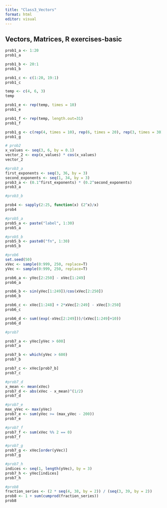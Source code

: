 ```yaml
---
title: "Class3_Vectors"
format: html
editor: visual
---
```


## Vectors, Matrices, R exercises-basic

```r
prob1_a <- 1:20
prob1_a

prob1_b <- 20:1
prob1_b

prob1_c <- c(1:20, 19:1)
prob1_c

temp <- c(4, 6, 3)
temp

prob1_e <- rep(temp, times = 10)
prob1_e

prob1_f <- rep(temp, length.out=31)
prob1_f

prob1_g <- c(rep(4, times = 10), rep(6, times = 20), rep(3, times = 30))
prob1_g
```

```r
# prob2
x_values <- seq(3, 6, by = 0.1)
vector_2 <- exp(x_values) * cos(x_values)
vector_2
```

```r
#prob3_a
first_exponents <- seq(3, 36, by = 3)
second_exponents <- seq(1, 34, by = 3)
prob3_a <- (0.1^first_exponents) * (0.2^second_exponents)
prob3_a
```

```r
#prob3_b

prob4 <- sapply(2:25, function(x) (2^x)/x)
prob4

```

```r
#prob5_a
prob5_a <- paste("label", 1:30)
prob5_a

```

```r
#prob5_b
prob5_b <- paste0("fn", 1:30)
prob5_b
```

```r
#prob6
set.seed(50)
xVec <- sample(0:999, 250, replace=T)
yVec <- sample(0:999, 250, replace=T)

prob6_a <- yVec[2:250] - xVec[1:249]
prob6_a

prob6_b <- sin(yVec[1:249])/cos(xVec[2:250])
prob6_b

prob6_c <- xVec[1:248] + 2*xVec[2:249] - xVec[3:250]
prob6_c

prob6_d <- sum((exp(-xVec[2:249]))/(xVec[1:249]+10))
prob6_d
```

```r
#prob7

prob7_a <- yVec[yVec > 600]
prob7_a

prob7_b <- which(yVec > 600)
prob7_b

prob7_c <- xVec[prob7_b]
prob7_c

#prob7_d 
x_mean <- mean(xVec)
prob7_d <- abs(xVec - x_mean)^(1/2)
prob7_d

#prob7_e
max_yVec <- max(yVec)
prob7_e <- sum(yVec >= (max_yVec - 200))
prob7_e

#prob7_f
prob7_f <- sum(xVec %% 2 == 0)
prob7_f

#prob7_g
prob7_g <- xVec[order(yVec)]
prob7_g

#prob7_h
indices <- seq(1, length(yVec), by = 3)
prob7_h <- yVec[indices]
prob7_h

```

```r
#prob8
fraction_series <- (2 * seq(4, 38, by = 2)) / (seq(3, 39, by = 2))
prob8 <- 1 + sum(cumprod(fraction_series))
prob8
```
